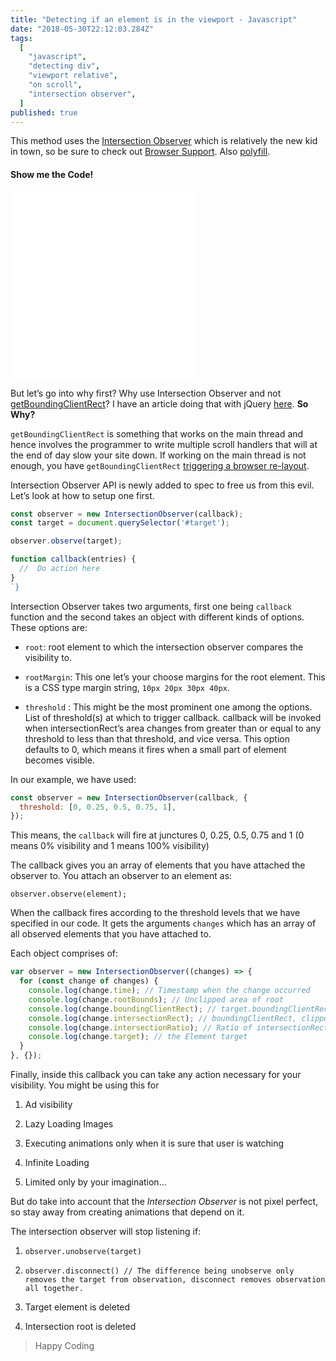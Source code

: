 ```yaml
---
title: "Detecting if an element is in the viewport - Javascript"
date: "2018-05-30T22:12:03.284Z"
tags:
  [
    "javascript",
    "detecting div",
    "viewport relative",
    "on scroll",
    "intersection observer",
  ]
published: true
---
```


This method uses the [Intersection Observer](https://w3c.github.io/IntersectionObserver/) which is relatively the new kid in town, so be sure to check out [Browser Support](https://caniuse.com/#feat=intersectionobserver). Also [polyfill](https://github.com/w3c/IntersectionObserver/tree/master/polyfill).

#### Show me the Code!

<iframe
  height="300"
  scrolling="no"
  title="Intersection Observer Demo"
  src="//codepen.io/BoyWithSilverWings/embed/bKgopr/?height=300&theme-id=32843&default-tab=js,result"
  frameborder="no"
  allowtransparency="true"
  allowfullscreen="true"
  style={{ width: "100%" }}
>
  See the Pen{" "}
  <a href="https://codepen.io/BoyWithSilverWings/pen/bKgopr/">
    <span>Intersection Observer Demo</span>
  </a>
  <span> by Boy with Silver Wings (</span>
  <a href="https://codepen.io/BoyWithSilverWings">@BoyWithSilverWings</a>) on{" "}
  <a href="https://codepen.io">CodePen</a>.
</iframe>

But let’s go into why first? Why use Intersection Observer and not [getBoundingClientRect](https://developer.mozilla.org/en-US/docs/Web/API/Element/getBoundingClientRect)? I have an article doing that with jQuery [here](https://medium.com/talk-like/detecting-if-an-element-is-in-the-viewport-jquery-a6a4405a3ea2). **So Why?**

`getBoundingClientRect` is something that works on the main thread and hence involves the programmer to write multiple scroll handlers that will at the end of day slow your site down. If working on the main thread is not enough, you have `getBoundingClientRect` [triggering a browser re-layout](https://gist.github.com/paulirish/5d52fb081b3570c81e3a).

Intersection Observer API is newly added to spec to free us from this evil. Let’s look at how to setup one first.

```js
const observer = new IntersectionObserver(callback);
const target = document.querySelector('#target');

observer.observe(target);

function callback(entries) {
  //  Do action here
}
`}
```

Intersection Observer takes two arguments, first one being `callback` function and the second takes an object with different kinds of options. These options are:

- `root`: root element to which the intersection observer compares the visibility to.

- `rootMargin`: This one let’s your choose margins for the root element. This is a CSS type margin string, `10px 20px 30px 40px`.

- `threshold` : This might be the most prominent one among the options. List of threshold(s) at which to trigger callback. callback will be invoked when intersectionRect’s area changes from greater than or equal to any threshold to less than that threshold, and vice versa. This option defaults to 0, which means it fires when a small part of element becomes visible.

In our example, we have used:

```js
const observer = new IntersectionObserver(callback, {
  threshold: [0, 0.25, 0.5, 0.75, 1],
});
```

This means, the `callback` will fire at junctures 0, 0.25, 0.5, 0.75 and 1 (0 means 0% visibility and 1 means 100% visibility)

The callback gives you an array of elements that you have attached the observer to. You attach an observer to an element as:

`observer.observe(element);`

When the callback fires according to the threshold levels that we have specified in our code. It gets the arguments `changes` which has an array of all observed elements that you have attached to.

Each object comprises of:

```js
var observer = new IntersectionObserver((changes) => {
  for (const change of changes) {
    console.log(change.time); // Timestamp when the change occurred
    console.log(change.rootBounds); // Unclipped area of root
    console.log(change.boundingClientRect); // target.boundingClientRect()
    console.log(change.intersectionRect); // boundingClientRect, clipped by its containing block ancestors, and intersected with rootBounds
    console.log(change.intersectionRatio); // Ratio of intersectionRect area to boundingClientRect area
    console.log(change.target); // the Element target
  }
}, {});
```

Finally, inside this callback you can take any action necessary for your visibility. You might be using this for

1.  Ad visibility

2.  Lazy Loading Images
3.  Executing animations only when it is sure that user is watching
4.  Infinite Loading
5.  Limited only by your imagination…

But do take into account that the _Intersection Observer_ is not pixel perfect, so stay away from creating animations that depend on it.

The intersection observer will stop listening if:

1.  `observer.unobserve(target)`

2.  `observer.disconnect() // The difference being unobserve only removes the target from observation, disconnect removes observation all together.`
3.  Target element is deleted
4.  Intersection root is deleted

> Happy Coding
